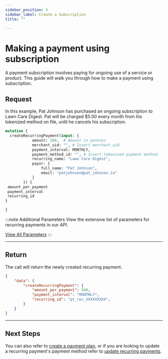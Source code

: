 ```yaml
---
sidebar_position: 3
sidebar_label: Create a Subscription
title: ""

---
```




# Making a payment using subscription
A payment subscription involves paying for ongoing use of a service or product. This guide will walk you through how to make a payment using subscription.

## Request
In this example, Pat Johnson has purchased an ongoing subscription to Lawn Care Digest. Pat will be charged $5.00 every month from his tokenized method on file, until he cancels his subscription.

```graphql title="GraphQL"
mutation {
  createRecurringPayment(input: {
            amount: 500,  # Amount in pennies
            merchant_uid: "", # Insert merchant_uid
            payment_interval: MONTHLY, 
            payment_method_id: "", # Insert tokenized payment method
            recurring_name: "Lawn Care Digest",
            payor: {
                full_name: "Pat Johnson",
                email: "patjohnson@pat_johnson.io"
            }
        }) {
 amount_per_payment
 payment_interval
 recurring_id
}

}
```
:::note  Additional Parameters
View the extensive list of parameters for recurring payments in our API.

<a href= "../../api/recurring" class="button button--primary button--md">View All Parameters</a>
:::

***

## Return
The call will return the newly created recurring payment.
```JSON title="JSON"
{
    "data": {
        "createRecurringPayment": {
            "amount_per_payment": 500,
            "payment_interval": "MONTHLY",
            "recurring_id": "pt_rec_XXXXXXXXX",
        }
    }
}
```

***
## Next Steps
You can also refer to [create a payment plan](../recurring_payments/create_a_payment_plan.mdx), or if you are looking to update a recurring payment's payment method refer to [update recurring payments](../recurring_payments/manage_recurring_payments/update_recurring_payments.mdx).





